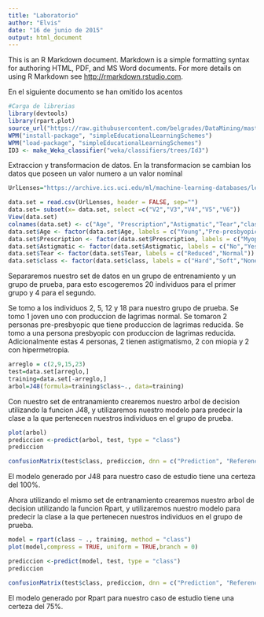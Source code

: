 ```yaml
---
title: "Laboratorio"
author: "Elvis"
date: "16 de junio de 2015"
output: html_document
---
```


This is an R Markdown document. Markdown is a simple formatting syntax for authoring HTML, PDF, and MS Word documents. For more details on using R Markdown see <http://rmarkdown.rstudio.com>.

En el siguiente documento se han omitido los acentos


```r
#Carga de librerias
library(devtools)
library(rpart.plot)
source_url("https://raw.githubusercontent.com/belgrades/DataMining/master/install.R")
WPM("install-package", "simpleEducationalLearningSchemes")
WPM("load-package", "simpleEducationalLearningSchemes")
ID3 <- make_Weka_classifier("weka/classifiers/trees/Id3") 
```

Extraccion y transformacion de datos. En la transformacion se cambian los datos que poseen un valor numero a un valor nominal
```r
UrlLenses="https://archive.ics.uci.edu/ml/machine-learning-databases/lenses/lenses.data"

data.set = read.csv(UrlLenses, header = FALSE, sep="")
data.set= subset(x= data.set, select =c("V2","V3","V4","V5","V6"))
View(data.set)
colnames(data.set) <- c("Age", "Prescription","Astigmatic","Tear","class")
data.set$Age <- factor(data.set$Age, labels = c("Young","Pre-presbyopic","Presbyopic")) 
data.set$Prescription <- factor(data.set$Prescription, labels = c("Myope","Hypermetrope"))
data.set$Astigmatic <- factor(data.set$Astigmatic, labels = c("No","Yes"))
data.set$Tear <- factor(data.set$Tear, labels = c("Reduced","Normal"))
data.set$class <- factor(data.set$class, labels = c("Hard","Soft","None"))
```
Separaremos nuestro set de datos en un grupo de entrenamiento y un grupo de prueba, para esto escogeremos 20 individuos para el primer grupo y 4 para el segundo.

Se tomo a los individuos 2, 5, 12 y 18 para nuestro grupo de prueba.
Se tomo 1 joven uno con produccion de lagrimas normal.
Se tomaron 2 personas pre-presbyopic que tiene produccion de lagrimas reducida.
Se tomo a una persona presbyopic con produccion de lagrimas reducida.
Adicionalmente estas 4 personas, 2 tienen astigmatismo, 2 con miopia y 2 con hipermetropia.

```r
arreglo = c(2,9,15,23)
test=data.set[arreglo,]
training=data.set[-arreglo,]
arbol=J48(formula=training$class~., data=training)
```

Con nuestro set de entranamiento crearemos nuestro arbol de decision utilizando la funcion J48, y utilizaremos nuestro modelo para predecir la clase a la que pertenecen nuestros individuos en el grupo de prueba.

```r
plot(arbol)
prediccion <-predict(arbol, test, type = "class")
prediccion
```


```r
confusionMatrix(test$class, prediccion, dnn = c("Prediction", "Reference"))
```

El modelo generado por J48 para nuestro caso de estudio tiene una certeza del 100%. 

Ahora utilizando el mismo set de entranamiento crearemos nuestro arbol de decision utilizando la funcion Rpart, y utilizaremos nuestro modelo para predecir la clase a la que pertenecen nuestros individuos en el grupo de prueba.

```r
model = rpart(class ~ ., training, method = "class")
plot(model,compress = TRUE, uniform = TRUE,branch = 0)

prediccion <-predict(model, test, type = "class")
prediccion
```

```r
confusionMatrix(test$class, prediccion, dnn = c("Prediction", "Reference"))
```

El modelo generado por Rpart para nuestro caso de estudio tiene una certeza del 75%. 
